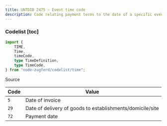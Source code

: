 ```yaml
---
title: UNTDID 2475 — Event time code
description: Code relating payment terms to the date of a specific event.
---
```



### Codelist [toc]

```ts
import {
	TIME,
	Time,
	timeCode,
	type TimeDefinition,
	type TimeCode,
} from "node-zugferd/codelist/time";

```

<div className="w-fit">
<Link href="https://github.com/jslno/node-zugferd/blob/main/packages/node-zugferd/scripts/codelists/time/output.xml" rel="noreferrer noopener" target="_blank">
Source
</Link>
</div>

<table className="[&_*>_*]:mt-0! [&_*>_*]:mb-0!">
<colgroup>
<col />
<col />
</colgroup>
<thead>
<tr>
<th>
Code
</th>
<th>
Value
</th>
</tr>
</thead>
<tbody>
<tr>
<td>
<code>5</code>
</td>
<td>
Date of invoice
</td>
</tr>
<tr>
<td>
<code>29</code>
</td>
<td>
Date of delivery of goods to establishments/domicile/site
</td>
</tr>
<tr>
<td>
<code>72</code>
</td>
<td>
Payment date
</td>
</tr>
</tbody>
</table>
